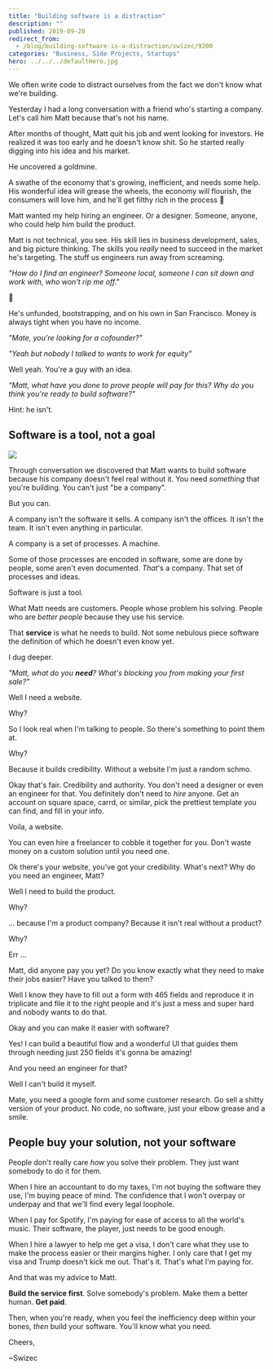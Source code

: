 ```yaml
---
title: "Building software is a distraction"
description: ""
published: 2019-09-20
redirect_from:
  - /blog/building-software-is-a-distraction/swizec/9200
categories: "Business, Side Projects, Startups"
hero: ../../../defaultHero.jpg
---
```


We often write code to distract ourselves from the fact we don't know what we're building.

Yesterday I had a long conversation with a friend who's starting a company. Let's call him Matt because that's not his name.

After months of thought, Matt quit his job and went looking for investors. He realized it was too early and he doesn't know shit. So he started really digging into his idea and his market.

He uncovered a goldmine.

A swathe of the economy that's growing, inefficient, and needs some help. His wonderful idea will grease the wheels, the economy will flourish, the consumers will love him, and he'll get filthy rich in the process 💪

Matt wanted my help hiring an engineer. Or a designer. Someone, anyone, who could help him build the product.

Matt is not technical, you see. His skill lies in business development, sales, and big picture thinking. The skills you _really_ need to succeed in the market he's targeting. The stuff us engineers run away from screaming.

_"How do I find an engineer? Someone local, someone I can sit down and work with, who won't rip me off."_

🤔

He's unfunded, bootstrapping, and on his own in San Francisco. Money is always tight when you have no income.

_"Mate, you're looking for a cofounder?"_

_"Yeah but nobody I talked to wants to work for equity"_

Well yeah. You're a guy with an idea.

_"Matt, what have you done to prove people will pay for this? Why do you think you're ready to build software?"_

Hint: he isn't.

## Software is a tool, not a goal

![](https://imgur.com/ebw5RVb.png)

Through conversation we discovered that Matt wants to build software because his company doesn't feel real without it. You need _something_ that you're building. You can't just "be a company".

But you can.

A company isn't the software it sells. A company isn't the offices. It isn't the team. It isn't even anything in particular.

A company is a set of processes. A machine.

Some of those processes are encoded in software, some are done by people, some aren't even documented. _That_'s a company. That set of processes and ideas.

Software is just a tool.

What Matt needs are customers. People whose problem his solving. People who are _better people_ because they use his service.

That **service** is what he needs to build. Not some nebulous piece software the definition of which he doesn't even know yet.

I dug deeper.

_"Matt, what do you **need**? What's blocking you from making your first sale?"_

Well I need a website.

Why?

So I look real when I'm talking to people. So there's something to point them at.

Why?

Because it builds credibility. Without a website I'm just a random schmo.

Okay that's fair. Credibility and authority. You don't need a designer or even an engineer for that. You definitely don't need to _hire_ anyone. Get an account on square space, carrd, or similar, pick the prettiest template you can find, and fill in your info.

Voila, a website.

You can even hire a freelancer to cobble it together for you. Don't waste money on a custom solution until you need one.

Ok there's your website, you've got your credibility. What's next? Why do you need an engineer, Matt?

Well I need to build the product.

Why?

... because I'm a product company? Because it isn't real without a product?

Why?

Err ...

Matt, did anyone pay you yet? Do you know exactly what they need to make their jobs easier? Have you talked to them?

Well I know they have to fill out a form with 465 fields and reproduce it in triplicate and file it to the right people and it's just a mess and super hard and nobody wants to do that.

Okay and you can make it easier with software?

Yes! I can build a beautiful flow and a wonderful UI that guides them through needing just 250 fields it's gonna be amazing!

And you need an engineer for that?

Well I can't build it myself.

Mate, you need a google form and some customer research. Go sell a shitty version of your product. No code, no software, just your elbow grease and a smile.

## People buy your solution, not your software

People don't really care _how_ you solve their problem. They just want somebody to do it for them.

When I hire an accountant to do my taxes, I'm not buying the software they use, I'm buying peace of mind. The confidence that I won't overpay or underpay and that we'll find every legal loophole.

When I pay for Spotify, I'm paying for ease of access to all the world's music. Their software, the player, just needs to be good enough.

When I hire a lawyer to help me get a visa, I don't care what they use to make the process easier or their margins higher. I only care that I get my visa and Trump doesn't kick me out. That's it. That's what I'm paying for.

And that was my advice to Matt.

**Build the service first**. Solve somebody's problem. Make them a better human. **Get paid**.

Then, when you're ready, when you feel the inefficiency deep within your bones, _then_ build your software. You'll know what you need.

Cheers,

~Swizec
